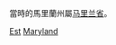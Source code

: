 當時的馬里蘭州屬[[马里兰省|马里兰省]]。
{{year by category
| align   = center
| m       = 1
| c       = 7
| d       = 1
| y       = 7
| cat     = 馬里蘭州建立
| sortkey ={{PAGENAME}}
| parent  = 各年馬里蘭州建立
| subcat  = 1710年代馬里蘭州建立
}}
[[Category:1717年馬里蘭州|Est]]
[[Category:1717年十三殖民地建立|Maryland]]